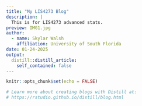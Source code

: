 ```yaml
---
title: "My LIS4273 Blog"
description: |
  This is for LIS4273 advanced stats.
preview: IMG1.jpg
author:
  - name: Skylar Walsh
    affiliation: University of South Florida
date: 01-24-2025
output:
  distill::distill_article:
    self_contained: false
---
```


```r
knitr::opts_chunk$set(echo = FALSE)

# Learn more about creating blogs with Distill at:
# https://rstudio.github.io/distill/blog.html

```



